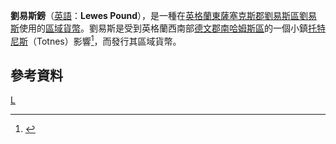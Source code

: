 {{Infobox currency
| image_1 = 
| image_title_1 = 劉易斯鎊
| using_countries = [[雷威斯|雷威斯]]
}}

'''劉易斯鎊'''（[[英語|英語]]：'''Lewes Pound'''），是一種在[[英格蘭|英格蘭]][[東薩塞克斯郡|東薩塞克斯郡]][[劉易斯區|劉易斯區]][[劉易斯|劉易斯]]使用的[[區域貨幣|區域貨幣]]。劉易斯是受到英格蘭西南部[[德文郡|德文郡]][[南哈姆斯區|南哈姆斯區]]的一個小鎮[[托特尼斯|托特尼斯]]（Totnes）影響<ref>{{cite web | url=http://funp.com/t379938 | title=對抗不景氣有妙方 英小鎮發行自有貨幣 | date=2007-10 | accessdate=2010-01-31 }}{{dead link|date=2017年11月 |bot=InternetArchiveBot |fix-attempted=yes }}</ref>，而發行其區域貨幣。

== 參考資料 ==
{{reflist}}

{{镑}}

[[Category:區域貨幣|L]]